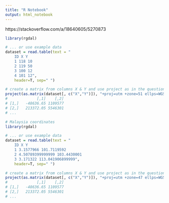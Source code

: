```yaml
---
title: "R Notebook"
output: html_notebook
---
```


https://stackoverflow.com/a/18640605/5270873

```r
library(rgdal) 

# ... or use example data
dataset = read.table(text = "
    ID X Y
    1 118 10
    2 119 50
    3 100 12
    4 101 12", 
    header=T, sep=" ")

# create a matrix from columns X & Y and use project as in the question
project(as.matrix(dataset[, c("X","Y")]), "+proj=utm +zone=51 ellps=WGS84")
#             [,1]    [,2]
# [1,]   -48636.65 1109577
# [2,]   213372.05 5546301
# ...
```

```r
# Malaysia coordinates
library(rgdal) 

# ... or use example data
dataset = read.table(text = "
    ID X Y
    1 3.1577966 101.7119592
    2 4.50789399999999 103.4430001
    3 3.171322 113.041906899999", 
    header=T, sep=" ")

# create a matrix from columns X & Y and use project as in the question
project(as.matrix(dataset[, c("X","Y")]), "+proj=utm +zone=47 ellps=WGS84")
#             [,1]    [,2]
# [1,]   -48636.65 1109577
# [2,]   213372.05 5546301
# ...
```
